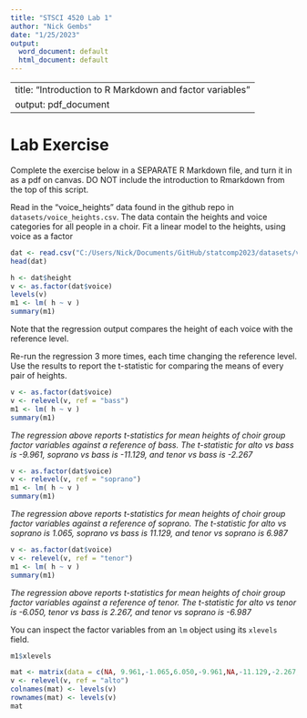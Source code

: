 ```yaml
---
title: "STSCI 4520 Lab 1"
author: "Nick Gembs"
date: "1/25/2023"
output:
  word_document: default
  html_document: default
---
```


---
title: "Introduction to R Markdown and factor variables"
output: pdf_document
---

# Lab Exercise

Complete the exercise below in a SEPARATE R Markdown file, and turn
it in as a pdf on canvas. DO NOT include the introduction to
Rmarkdown from the top of this script.

Read in the "voice_heights" data found in the github repo in
`datasets/voice_heights.csv`. The data contain the heights and voice
categories for all people in a choir. Fit a linear model to the
heights, using voice as a factor

```r
dat <- read.csv("C:/Users/Nick/Documents/GitHub/statcomp2023/datasets/voice_heights.csv")
head(dat)

h <- dat$height
v <- as.factor(dat$voice)
levels(v)
m1 <- lm( h ~ v )
summary(m1)
```

Note that the regression output compares the height of each voice with
the reference level.

Re-run the regression 3 more times, each time changing the reference level.
Use the results to report the t-statistic for comparing the means of
every pair of heights.

```r
v <- as.factor(dat$voice)
v <- relevel(v, ref = "bass")
m1 <- lm( h ~ v )
summary(m1)
```
*The regression above reports t-statistics for mean heights of choir group factor variables against a reference of bass. The t-statistic for alto vs bass is -9.961, soprano vs bass is -11.129, and tenor vs bass is -2.267*

```r
v <- as.factor(dat$voice)
v <- relevel(v, ref = "soprano")
m1 <- lm( h ~ v )
summary(m1)
```
*The regression above reports t-statistics for mean heights of choir group factor variables against a reference of soprano. The t-statistic for alto vs soprano is 1.065, soprano vs bass is 11.129, and tenor vs soprano is 6.987*


```r
v <- as.factor(dat$voice)
v <- relevel(v, ref = "tenor")
m1 <- lm( h ~ v )
summary(m1)
```
*The regression above reports t-statistics for mean heights of choir group factor variables against a reference of tenor. The t-statistic for alto vs tenor is -6.050, tenor vs bass is 2.267, and tenor vs soprano is -6.987*

You can inspect the factor variables from an `lm` object using its `xlevels`
field.

```r
m1$xlevels
```


```r
mat <- matrix(data = c(NA, 9.961,-1.065,6.050,-9.961,NA,-11.129,-2.267,1.065,11.129,NA,6.987,-6.050,2.267,-6.987,NA), ncol = 4, nrow = 4)
v <- relevel(v, ref = "alto")
colnames(mat) <- levels(v)
rownames(mat) <- levels(v)
mat
```

